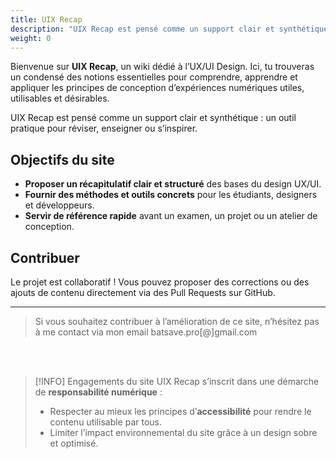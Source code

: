 ```yaml
---
title: UIX Recap
description: "UIX Recap est pensé comme un support clair et synthétique : un outil pratique pour réviser, enseigner ou s’inspirer."
weight: 0
---
```


Bienvenue sur **UIX Recap**, un wiki dédié à l’UX/UI Design.
Ici, tu trouveras un condensé des notions essentielles pour comprendre, apprendre et appliquer les principes de conception d’expériences numériques utiles, utilisables et désirables.

UIX Recap est pensé comme un support clair et synthétique : un outil pratique pour réviser, enseigner ou s’inspirer.

## Objectifs du site

- **Proposer un récapitulatif clair et structuré** des bases du design UX/UI.
- **Fournir des méthodes et outils concrets** pour les étudiants, designers et développeurs.
- **Servir de référence rapide** avant un examen, un projet ou un atelier de conception.

## Contribuer

Le projet est collaboratif !
Vous pouvez proposer des corrections ou des ajouts de contenu directement via des Pull Requests sur GitHub.

---

> Si vous souhaitez contribuer à l’amélioration de ce site, n’hésitez pas à me contact via mon email batsave.pro[@]gmail.com

<br />
<br />

> [!INFO] Engagements du site
> UIX Recap s’inscrit dans une démarche de **responsabilité numérique** :
>
> - Respecter au mieux les principes d’**accessibilité** pour rendre le contenu utilisable par tous.
> - Limiter l’impact environnemental du site grâce à un design sobre et optimisé.
